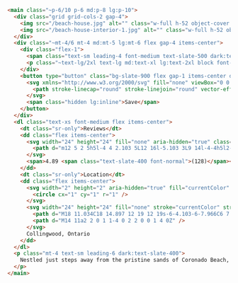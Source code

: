```html title="index.html" del=/( p-6.*?)"/ ins="~p-6/10" del=" text-lg md:text-xl lg:text-2xl" ins=/~text-lg\/2xl/ ins="~mt-4/6" del=" mt-4 md:mt-5 lg:mt-6" ins="~mt-1/2.5" del=" mt-1 lg:mt-2.5"
<main class="~p-6/10 p-6 md:p-8 lg:p-10">
  <div class="grid grid-cols-2 gap-4">
    <img src="/beach-house.jpg" alt="" class="w-full h-52 object-cover rounded-lg" />
    <img src="/beach-house-interior-1.jpg" alt="" class="w-full h-52 object-cover rounded-lg" />
  </div>
  <div class="~mt-4/6 mt-4 md:mt-5 lg:mt-6 flex gap-4 items-center">
    <div class="flex-1">
      <span class="text-sm leading-4 font-medium text-slate-500 dark:text-slate-400">Entire house</span>
      <p class="~text-lg/2xl text-lg md:text-xl lg:text-2xl block font-semibold text-slate-900 dark:text-white">Beach House in Collingwood</p>
    </div>
    <button type="button" class="bg-slate-900 flex gap-1 items-center dark:bg-white text-white dark:text-slate-900 text-sm leading-6 font-medium p-2 lg:px-3 rounded-lg">
      <svg xmlns="http://www.w3.org/2000/svg" fill="none" viewBox="0 0 24 24" stroke-width="1.5" stroke="currentColor" class="size-5">
        <path stroke-linecap="round" stroke-linejoin="round" vector-effect="non-scaling-stroke" d="M21 8.25c0-2.485-2.099-4.5-4.688-4.5-1.935 0-3.597 1.126-4.312 2.733-.715-1.607-2.377-2.733-4.313-2.733C5.1 3.75 3 5.765 3 8.25c0 7.22 9 12 9 12s9-4.78 9-12Z" />
      </svg>
      <span class="hidden lg:inline">Save</span>
    </button>
  </div>
  <dl class="text-xs font-medium flex items-center">
    <dt class="sr-only">Reviews</dt>
    <dd class="flex items-center">
      <svg width="24" height="24" fill="none" aria-hidden="true" class="mr-1 stroke-current">
        <path d="m12 5 2 5h5l-4 4 2.103 5L12 16l-5.103 3L9 14l-4-4h5l2-5Z"  stroke-width="2" stroke-linecap="round" stroke-linejoin="round" />
      </svg>
      <span>4.89 <span class="text-slate-400 font-normal">(128)</span></span>
    </dd>
    <dt class="sr-only">Location</dt>
    <dd class="flex items-center">
      <svg width="2" height="2" aria-hidden="true" fill="currentColor" class="mx-3 text-slate-300">
        <circle cx="1" cy="1" r="1" />
      </svg>
      <svg width="24" height="24" fill="none" stroke="currentColor" stroke-width="2" stroke-linecap="round" stroke-linejoin="round" class="mr-1 text-slate-400 dark:text-slate-500" aria-hidden="true">
        <path d="M18 11.034C18 14.897 12 19 12 19s-6-4.103-6-7.966C6 7.655 8.819 5 12 5s6 2.655 6 6.034Z" />
        <path d="M14 11a2 2 0 1 1-4 0 2 2 0 0 1 4 0Z" />
      </svg>
      Collingwood, Ontario
    </dd>
  </dl>
  <p class="mt-4 text-sm leading-6 dark:text-slate-400">
    Nestled just steps away from the pristine sands of Coronado Beach, our luxurious beach house offers an unparalleled coastal living experience. With its modern design and ocean-inspired decor, Seaside Serenity provides the perfect blend of comfort and elegance for families, couples, and friends seeking a relaxing retreat.
  </p>
</main>

```